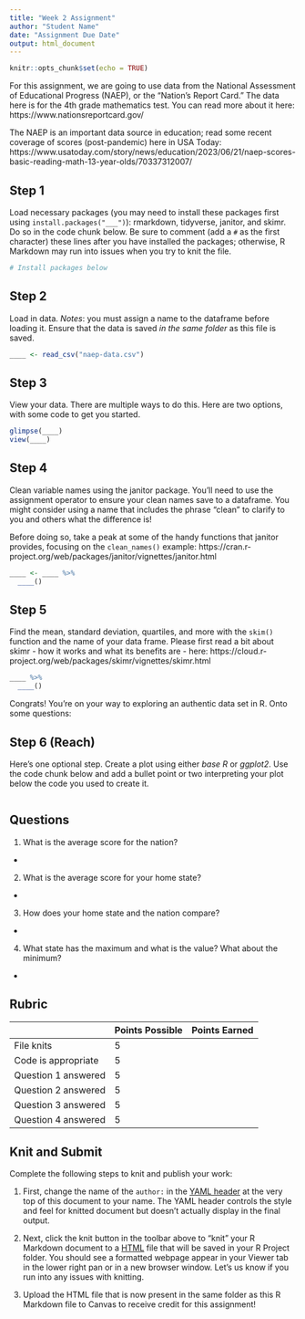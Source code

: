 ```yaml
---
title: "Week 2 Assignment"
author: "Student Name"
date: "Assignment Due Date"
output: html_document
---
```


```r
knitr::opts_chunk$set(echo = TRUE)
```

For this assignment, we are going to use data from the National Assessment of Educational Progress (NAEP), or the "Nation's Report Card." The data here is for the 4th grade mathematics test. You can read more about it here: https://www.nationsreportcard.gov/

The NAEP is an important data source in education; read some recent coverage of scores (post-pandemic) here in USA Today: https://www.usatoday.com/story/news/education/2023/06/21/naep-scores-basic-reading-math-13-year-olds/70337312007/

## Step 1

Load necessary packages (you may need to install these packages first using `install.packages("___")`): rmarkdown, tidyverse, janitor, and skimr. Do so in the code chunk below. Be sure to comment (add a `#` as the first character) these lines after you have installed the packages; otherwise, R Markdown may run into issues when you try to knit the file.

```r
# Install packages below
```

## Step 2

Load in data. *Notes*: you must assign a name to the dataframe before loading it. Ensure that the data is saved _in the same folder_ as this file is saved.

```r
____ <- read_csv("naep-data.csv")
```

## Step 3

View your data. There are multiple ways to do this. Here are two options, with some code to get you started.

```r
glimpse(____)
view(____)
```

## Step 4

Clean variable names using the janitor package.  You'll need to use the assignment operator to ensure your clean names save to a dataframe. You might consider using a name that includes the phrase "clean" to clarify to you and others what the difference is! 

Before doing so, take a peak at some of the handy functions that janitor provides, focusing on the `clean_names()` example: https://cran.r-project.org/web/packages/janitor/vignettes/janitor.html

```r
____ <- ____ %>% 
  ____()
```

## Step 5

Find the mean, standard deviation, quartiles, and more with the `skim()` function and the name of your data frame. Please first read a bit about skimr - how it works and what its benefits are - here: https://cloud.r-project.org/web/packages/skimr/vignettes/skimr.html

```r
____ %>% 
  ____()
```

Congrats! You're on your way to exploring an authentic data set in R. Onto some questions:

## Step 6 (Reach)

Here's one optional step. Create a plot using either _base R_ or _ggplot2_. Use the code chunk below and add a bullet point or two interpreting your plot below the code you used to create it.

```r

```

## Questions

1.  What is the average score for the nation?

-   

2.  What is the average score for your home state?

-   

3.  How does your home state and the nation compare?

-   

4.  What state has the maximum and what is the value? What about the minimum?

-   

## Rubric

|                     | Points Possible | Points Earned |
|---------------------|-----------------|---------------|
| File knits          | 5               |               |
| Code is appropriate | 5               |               |
| Question 1 answered | 5               |               |
| Question 2 answered | 5               |               |
| Question 3 answered | 5               |               |
| Question 4 answered | 5               |               |

## Knit and Submit

Complete the following steps to knit and publish your work:

1.  First, change the name of the `author:` in the [YAML header](https://bookdown.org/yihui/rmarkdown-cookbook/rmarkdown-anatomy.html#yaml-metadata) at the very top of this document to your name. The YAML header controls the style and feel for knitted document but doesn't actually display in the final output.

2.  Next, click the knit button in the toolbar above to "knit" your R Markdown document to a [HTML](https://bookdown.org/yihui/rmarkdown/html-document.html) file that will be saved in your R Project folder. You should see a formatted webpage appear in your Viewer tab in the lower right pan or in a new browser window. Let's us know if you run into any issues with knitting.

3. Upload the HTML file that is now present in the same folder as this R Markdown file to Canvas to receive credit for this assignment!